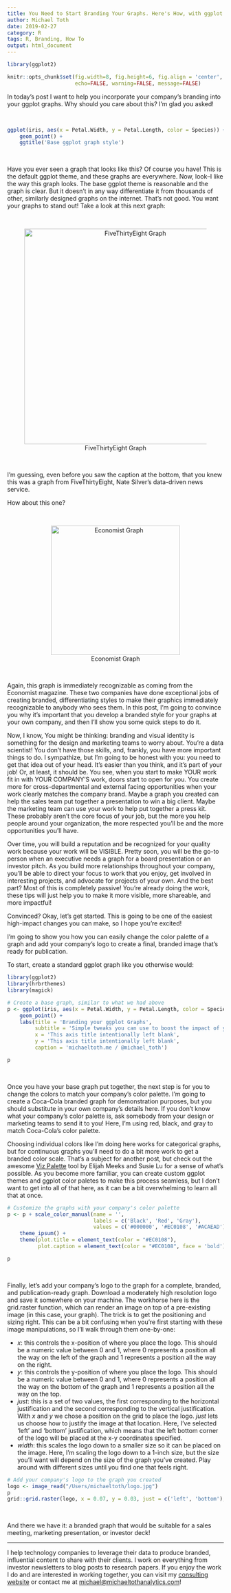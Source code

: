 ```yaml
---
title: You Need to Start Branding Your Graphs. Here's How, with ggplot! 
author: Michael Toth
date: 2019-02-27
category: R
tags: R, Branding, How To 
output: html_document
---
```


```r
library(ggplot2)

knitr::opts_chunk$set(fig.width=8, fig.height=6, fig.align = 'center',
                      echo=FALSE, warning=FALSE, message=FALSE)
```

In today's post I want to help you incorporate your company's branding into your ggplot graphs. Why should you care about this? I'm glad you asked!

&nbsp;
```r
ggplot(iris, aes(x = Petal.Width, y = Petal.Length, color = Species)) + 
    geom_point() +
    ggtitle('Base ggplot graph style')
```
&nbsp;

Have you ever seen a graph that looks like this? Of course you have! This is the default ggplot theme, and these graphs are everywhere. Now, look--I like the way this graph looks. The base ggplot theme is reasonable and the graph is clear. But it doesn't in any way differentiate it from thousands of other, similarly designed graphs on the internet. That's not good. You want your graphs to stand out! Take a look at this next graph:

&nbsp;
<center>

![FiveThirtyEight Graph](https://fivethirtyeight.com/wp-content/uploads/2014/05/morris-feature-qbweight-chart-3.png){width=500px}

</center>
&nbsp;

I'm guessing, even before you saw the caption at the bottom, that you knew this was a graph from FiveThirtyEight, Nate Silver's data-driven news service.

How about this one?

&nbsp;
<center>

![Economist Graph](https://www.economist.com/sites/default/files/imagecache/1280-width/images/2019/02/articles/body/20190216_woc346.png){width=300px}

</center>
&nbsp;

Again, this graph is immediately recognizable as coming from the Economist magazine. These two companies have done exceptional jobs of creating branded, differentiating styles to make their graphics immediately recognizable to anybody who sees them. In this post, I'm going to convince you why it's important that you develop a branded style for your graphs at your own company, and then I'll show you some quick steps to do it. 

Now, I know, You might be thinking: branding and visual identity is something for the design and marketing teams to worry about. You're a data scientist! You don't have those skills, and, frankly, you have more important things to do. I sympathize, but I'm going to be honest with you: you need to get that idea out of your head. It's easier than you think, and it's part of your job! Or, at least, it should be. You see, when you start to make YOUR work fit in with YOUR COMPANY'S work, doors start to open for you. You create more for cross-departmental and external facing opportunities when your work clearly matches the company brand. Maybe a graph you created can help the sales team put together a presentation to win a big client. Maybe the marketing team can use your work to help put together a press kit. These probably aren't the core focus of your job, but the more you help people around your organization, the more respected you'll be and the more opportunities you'll have. 

Over time, you will build a reputation and be recognized for your quality work because your work will be VISIBLE. Pretty soon, you will be the go-to person when an executive needs a graph for a board presentation or an investor pitch. As you build more relationships throughout your company, you'll be able to direct your focus to work that you enjoy, get involved in interesting projects, and advocate for projects of your own. And the best part? Most of this is completely passive! You're already doing the work, these tips will just help you to make it more visible, more shareable, and more impactful!

Convinced? Okay, let's get started. This is going to be one of the easiest high-impact changes you can make, so I hope you're excited!

I'm going to show you how you can easily change the color palette of a graph and add your company's logo to create a final, branded image that's ready for publication. 

To start, create a standard ggplot graph like you otherwise would:

```r
library(ggplot2)
library(hrbrthemes)
library(magick)

# Create a base graph, similar to what we had above
p <- ggplot(iris, aes(x = Petal.Width, y = Petal.Length, color = Species)) + 
    geom_point() +
    labs(title = 'Branding your ggplot Graphs',
         subtitle = 'Simple tweaks you can use to boost the impact of your graphs today',
         x = 'This axis title intentionally left blank',
         y = 'This axis title intentionally left blank',
         caption = 'michaeltoth.me / @michael_toth')

p
```
&nbsp;

Once you have your base graph put together, the next step is for you to change the colors to match your company's color palette. I'm going to create a Coca-Cola branded graph for demonstration purposes, but you should substitute in your own company's details here. If you don't know what your company's color palette is, ask somebody from your design or marketing teams to send it to you! Here, I'm using red, black, and gray to match Coca-Cola's color palette. 

Choosing individual colors like I'm doing here works for categorical graphs, but for continuous graphs you'll need to do a bit more work to get a branded color scale. That's a subject for another post, but check out the awesome <a href="https://projects.susielu.com/viz-palette?colors=%255B%2522#1DABE6%22,%22#1C366A%22,%22#C3CED0%22,%22#E43034%22,%22#FC4E51%22,%22#AF060F%22%5D&backgroundColor=%22white%22&fontColor=%22black%22">Viz Palette</a> tool by Elijah Meeks and Susie Lu for a sense of what's possible. As you become more familiar, you can create custom ggplot themes and ggplot color paletes to make this process seamless, but I don't want to get into all of that here, as it can be a bit overwhelming to learn all that at once. 

```r
# Customize the graphs with your company's color palette
p <- p + scale_color_manual(name = '',
                            labels = c('Black', 'Red', 'Gray'),
                            values = c('#000000', '#EC0108', '#ACAEAD')) +
    theme_ipsum() +
    theme(plot.title = element_text(color = "#EC0108"),
          plot.caption = element_text(color = "#EC0108", face = 'bold'))

p
```
&nbsp;

Finally, let's add your company's logo to the graph for a complete, branded, and publication-ready graph. Download a moderately high resolution logo and save it somewhere on your machine. The workhorse here is the grid.raster function, which can render an image on top of a pre-existing image (in this case, your graph). The trick is to get the positioning and sizing right. This can be a bit confusing when you're first starting with these image manipulations, so I'll walk through them one-by-one:

* *x*: this controls the x-position of where you place the logo. This should be a numeric value between 0 and 1, where 0 represents a position all the way on the left of the graph and 1 represents a position all the way on the right.
* *y*: this controls the y-position of where you place the logo. This should be a numeric value between 0 and 1, where 0 represents a position all the way on the bottom of the graph and 1 represents a position all the way on the top.
* *just*: this is a set of two values, the first corresponding to the horizontal justification and the second corresponding to the vertical justification. With *x* and *y* we chose a position on the grid to place the logo. *just* lets us choose how to justify the image at that location. Here, I've selected 'left' and 'bottom' justification, which means that the left bottom corner of the logo will be placed at the x-y coordinates specified.
* *width*: this scales the logo down to a smaller size so it can be placed on the image. Here, I'm scaling the logo down to a 1-inch size, but the size you'll want will depend on the size of the graph you've created. Play around with different sizes until you find one that feels right.

```r
# Add your company's logo to the graph you created
logo <- image_read("/Users/michaeltoth/logo.jpg")
p
grid::grid.raster(logo, x = 0.07, y = 0.03, just = c('left', 'bottom'), width = unit(1, 'inches'))
```
&nbsp;

And there we have it: a branded graph that would be suitable for a sales meeting, marketing presentation, or investor deck! 

------

I help technology companies to leverage their data to produce branded, influential content to share with their clients. I work on everything from investor newsletters to blog posts to research papers. If you enjoy the work I do and are interested in working together, you can visit my <a href="https://www.michaeltothanalytics.com" target="_blank">consulting website</a> or contact me at <a href="mailto:michael@michaeltothanalytics.com">michael@michaeltothanalytics.com</a>!
